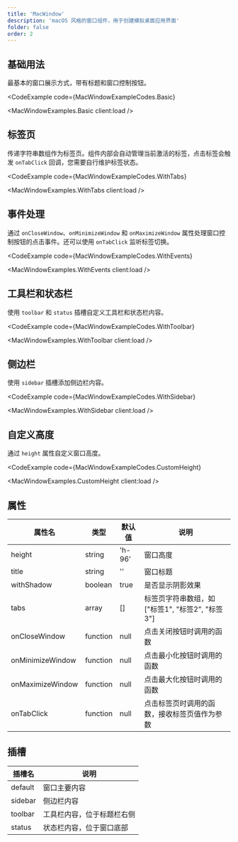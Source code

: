 ```yaml
---
title: 'MacWindow'
description: 'macOS 风格的窗口组件，用于创建模拟桌面应用界面'
folder: false
order: 2
---
```



## 基础用法

最基本的窗口展示方式，带有标题和窗口控制按钮。

<CodeExample
  code={MacWindowExampleCodes.Basic}
>
  <MacWindowExamples.Basic client:load />
</CodeExample>

## 标签页

传递字符串数组作为标签页。组件内部会自动管理当前激活的标签，点击标签会触发 `onTabClick` 回调，您需要自行维护标签状态。

<CodeExample
  code={MacWindowExampleCodes.WithTabs}
>
  <MacWindowExamples.WithTabs client:load />
</CodeExample>

## 事件处理

通过 `onCloseWindow`、`onMinimizeWindow` 和 `onMaximizeWindow` 属性处理窗口控制按钮的点击事件。还可以使用 `onTabClick` 监听标签切换。

<CodeExample
  code={MacWindowExampleCodes.WithEvents}
>
  <MacWindowExamples.WithEvents client:load />
</CodeExample>

## 工具栏和状态栏

使用 `toolbar` 和 `status` 插槽自定义工具栏和状态栏内容。

<CodeExample
  code={MacWindowExampleCodes.WithToolbar}
>
  <MacWindowExamples.WithToolbar client:load />
</CodeExample>

## 侧边栏

使用 `sidebar` 插槽添加侧边栏内容。

<CodeExample
  code={MacWindowExampleCodes.WithSidebar}
>
  <MacWindowExamples.WithSidebar client:load />
</CodeExample>

## 自定义高度

通过 `height` 属性自定义窗口高度。

<CodeExample
  code={MacWindowExampleCodes.CustomHeight}
>
  <MacWindowExamples.CustomHeight client:load />
</CodeExample>

## 属性

| 属性名 | 类型 | 默认值 | 说明 |
| --- | --- | --- | --- |
| height | string | 'h-96' | 窗口高度 |
| title | string | '' | 窗口标题 |
| withShadow | boolean | true | 是否显示阴影效果 |
| tabs | array | [] | 标签页字符串数组，如 ["标签1", "标签2", "标签3"] |
| onCloseWindow | function | null | 点击关闭按钮时调用的函数 |
| onMinimizeWindow | function | null | 点击最小化按钮时调用的函数 |
| onMaximizeWindow | function | null | 点击最大化按钮时调用的函数 |
| onTabClick | function | null | 点击标签页时调用的函数，接收标签页值作为参数 |

## 插槽

| 插槽名 | 说明 |
| --- | --- |
| default | 窗口主要内容 |
| sidebar | 侧边栏内容 |
| toolbar | 工具栏内容，位于标题栏右侧 |
| status | 状态栏内容，位于窗口底部 |
